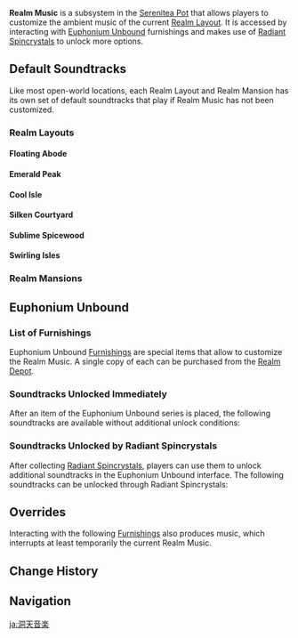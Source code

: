 {{Terminology Infobox
|image = Item Euphonium Unbound Winding.png
|type  = Game Systems
|type2 = Serenitea Pot Subsystems
}}
'''Realm Music''' is a subsystem in the [[Serenitea Pot]] that allows players to customize the ambient music of the current [[Realm Layout]]. It is accessed by interacting with [[#Euphonium Unbound|Euphonium Unbound]] furnishings and makes use of [[Radiant Spincrystal]]s to unlock more options.

==Default Soundtracks==
Like most open-world locations, each Realm Layout and Realm Mansion has its own set of default soundtracks that play if Realm Music has not been customized.

===Realm Layouts===
====Floating Abode====
{{Soundtracks by Category Table|Floating Abode Soundtracks|type=teapot}}
====Emerald Peak====
{{Soundtracks by Category Table|Emerald Peak Soundtracks|type=teapot}}
====Cool Isle====
{{Soundtracks by Category Table|Cool Isle Soundtracks|type=teapot}}
====Silken Courtyard====
{{Soundtracks by Category Table|Silken Courtyard Soundtracks|type=teapot}}
====Sublime Spicewood====
{{Soundtracks by Category Table|Sublime Spicewood Soundtracks|type=teapot}}
====Swirling Isles====
{{Soundtracks by Category Table|Swirling Isles Soundtracks|type=teapot}}

===Realm Mansions===
{{Soundtracks by Category Table|Realm Mansion Soundtracks|type=teapot}}

==Euphonium Unbound==
===List of Furnishings===
Euphonium Unbound [[Furnishing]]s are special items that allow to customize the Realm Music. A single copy of each can be purchased from the [[Realm Depot]].
{{Furnishings by Category Table|Realm Music Furnishings|header=Euphonium Unbound Furnishings}}

===Soundtracks Unlocked Immediately===
After an item of the Euphonium Unbound series is placed, the following soundtracks are available without additional unlock conditions:
{{Soundtracks by Category Table|Euphonium Unbound Soundtracks|type=teapot}}

===Soundtracks Unlocked by Radiant Spincrystals===
{{See Also|Radiant Spincrystal}}
After collecting [[Radiant Spincrystal]]s, players can use them to unlock additional soundtracks in the Euphonium Unbound interface. The following soundtracks can be unlocked through Radiant Spincrystals:
{{Soundtracks by Category Table|Radiant Spincrystal Soundtracks|type=teapot}}

==Overrides==
Interacting with the following [[Furnishing]]s also produces music, which interrupts at least temporarily the current Realm Music.

{{Furnishings by Category Table|Soundtrack Furnishings|header=musical Furnishings that can override the Realm Music}}

==Change History==
{{Change History|1.5}}

==Navigation==
{{Game Systems Navbox|Other}}

[[ja:洞天音楽]]